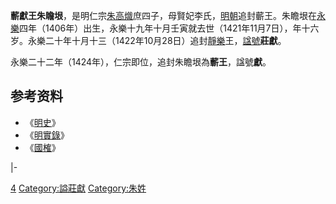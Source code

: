 '''蘄獻王朱瞻垠'''{{BD|1406年||1421年|11月7日|catIdx=Z朱}}，是明仁宗[[朱高熾|朱高熾]]庶四子，母賢妃李氏，[[明朝|明朝]]追封蘄王。朱瞻垠在[[永樂|永樂]]四年（1406年）出生，永樂十九年十月壬寅就去世（1421年11月7日），年十六岁。永樂二十年十月十三（1422年10月28日）追封[[靜樂|靜樂]]王，[[諡號|諡號]]'''莊獻'''。

永樂二十二年（1424年），仁宗即位，追封朱瞻垠為'''蘄王'''，諡號'''獻'''。

==参考资料==
*《[[明史|明史]]》
*《[[明實錄|明實錄]]》
*《[[國榷|國榷]]》

{{s-start}}
{{s-none|無|[[明朝|明政府]]封之}}
{{s-ttl|title=[[明朝藩王列表_(仁宗及宣宗系)|明靜樂國國王]]|years=追封}}
{{s-none|無|無子，[[明朝|明朝廷]]撤除封國}}
|-
{{s-none|無|[[明朝|明政府]]封之}}
{{s-ttl|title=[[明朝藩王列表_(仁宗及宣宗系)|明蘄國國王]]|years=追封}}
{{s-none|無|無子，[[明朝|明朝廷]]撤除封國}}
{{end}}

[[Category:明仁宗皇子|4]]
[[Category:謚莊獻|Category:謚莊獻]]
[[Category:朱姓|Category:朱姓]]